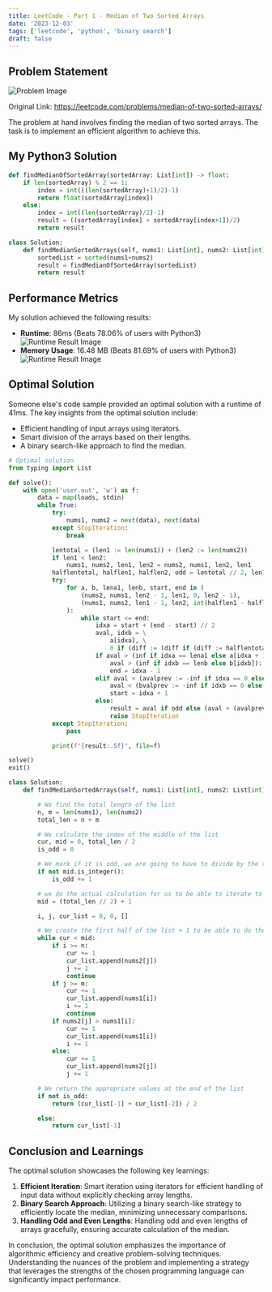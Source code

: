 ```yaml
---
title: LeetCode - Part 1 - Median of Two Sorted Arrays
date: '2023-12-03'
tags: ['leetcode', 'python', 'binary search']
draft: false
---
```


## Problem Statement

![Problem Image](/static/images/leetcode/LC1-problem.png)

Original Link: https://leetcode.com/problems/median-of-two-sorted-arrays/

The problem at hand involves finding the median of two sorted arrays. The task is to implement an efficient algorithm to achieve this.

## My Python3 Solution

```python
def findMedianOfSortedArray(sortedArray: List[int]) -> float:
    if len(sortedArray) % 2 == 1:
        index = int(((len(sortedArray)+1)/2)-1)
        return float(sortedArray[index])
    else:
        index = int((len(sortedArray)/2)-1)
        result = ((sortedArray[index] + sortedArray[index+1])/2)
        return result

class Solution:
    def findMedianSortedArrays(self, nums1: List[int], nums2: List[int]) -> float:
        sortedList = sorted(nums1+nums2)
        result = findMedianOfSortedArray(sortedList)
        return result
```

## Performance Metrics

My solution achieved the following results:

- **Runtime**: 86ms (Beats 78.06% of users with Python3)
  ![Runtime Result Image](/static/images/leetcode/LC1-runtime.png)
- **Memory Usage**: 16.48 MB (Beats 81.69% of users with Python3)
  ![Runtime Result Image](/static/images/leetcode/LC1-memory.png)

## Optimal Solution

Someone else's code sample provided an optimal solution with a runtime of 41ms. The key insights from the optimal solution include:

- Efficient handling of input arrays using iterators.
- Smart division of the arrays based on their lengths.
- A binary search-like approach to find the median.

```python
# Optimal solution
from typing import List

def solve():
    with open('user.out', 'w') as f:
        data = map(loads, stdin)
        while True:
            try:
                nums1, nums2 = next(data), next(data)
            except StopIteration:
                break

            lentotal = (len1 := len(nums1)) + (len2 := len(nums2))
            if len1 < len2:
                nums1, nums2, len1, len2 = nums2, nums1, len2, len1
            halflentotal, halflen1, halflen2, odd = lentotal // 2, len1 / 2, len2 / 2, lentotal % 2 == 1
            try:
                for a, b, lena1, lenb, start, end in (
                    (nums2, nums1, len2 - 1, len1, 0, len2 - 1),
                    (nums1, nums2, len1 - 1, len2, int(halflen1 - halflen2), int(halflen1 + halflen2)),
                ):
                    while start <= end:
                        idxa = start + (end - start) // 2
                        aval, idxb = \
                            a[idxa], \
                            0 if (diff := (diff if (diff := halflentotal - idxa) < lenb else lenb)) < 0 else diff
                        if aval > (inf if idxa == lena1 else a[idxa + 1]) or \
                            aval > (inf if idxb == lenb else b[idxb]):
                            end = idxa - 1
                        elif aval < (avalprev := -inf if idxa == 0 else a[idxa - 1]) or \
                            aval < (bvalprev := -inf if idxb == 0 else b[idxb - 1]):
                            start = idxa + 1
                        else:
                            result = aval if odd else (aval + (avalprev if avalprev > bvalprev else bvalprev)) / 2
                            raise StopIteration
            except StopIteration:
                pass

            print(f"{result:.5f}", file=f)

solve()
exit()

class Solution:
    def findMedianSortedArrays(self, nums1: List[int], nums2: List[int]) -> float:

        # We find the total length of the list
        n, m = len(nums1), len(nums2)
        total_len = n + m

        # We calculate the index of the middle of the list
        cur, mid = 0, total_len / 2
        is_odd = 0

        # We mark if it is odd, we are going to have to divide by the two middle elements if it is even
        if not mid.is_integer():
            is_odd += 1

        # we do the actual calculation for us to be able to iterate to the middle of the list
        mid = (total_len // 2) + 1

        i, j, cur_list = 0, 0, []

        # We create the first half of the list + 1 to be able to do the division for the median
        while cur < mid:
            if i >= n:
                cur += 1
                cur_list.append(nums2[j])
                j += 1
                continue
            if j >= m:
                cur += 1
                cur_list.append(nums1[i])
                i += 1
                continue
            if nums2[j] > nums1[i]:
                cur += 1
                cur_list.append(nums1[i])
                i += 1
            else:
                cur += 1
                cur_list.append(nums2[j])
                j += 1

        # We return the appropriate values at the end of the list
        if not is_odd:
            return (cur_list[-1] + cur_list[-2]) / 2

        else:
            return cur_list[-1]
```

## Conclusion and Learnings

The optimal solution showcases the following key learnings:

1. **Efficient Iteration**: Smart iteration using iterators for efficient handling of input data without explicitly checking array lengths.
2. **Binary Search Approach**: Utilizing a binary search-like strategy to efficiently locate the median, minimizing unnecessary comparisons.
3. **Handling Odd and Even Lengths**: Handling odd and even lengths of arrays gracefully, ensuring accurate calculation of the median.

In conclusion, the optimal solution emphasizes the importance of algorithmic efficiency and creative problem-solving techniques. Understanding the nuances of the problem and implementing a strategy that leverages the strengths of the chosen programming language can significantly impact performance.
